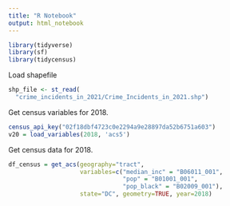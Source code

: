 ```yaml
---
title: "R Notebook"
output: html_notebook
---
```


```r
library(tidyverse)
library(sf)
library(tidycensus)
```


Load shapefile

```r
shp_file <- st_read(
  "crime_incidents_in_2021/Crime_Incidents_in_2021.shp")
```

Get census variables for 2018.

```r
census_api_key("02f18dbf4723c0e2294a9e28897da52b6751a603")
v20 = load_variables(2018, 'acs5')
```
Get census data for 2018.

```r
df_census = get_acs(geography="tract",
                    variables=c("median_inc" = "B06011_001",
                                "pop" = "B01001_001",
                                "pop_black" = "B02009_001"),
                    state="DC", geometry=TRUE, year=2018)
```

